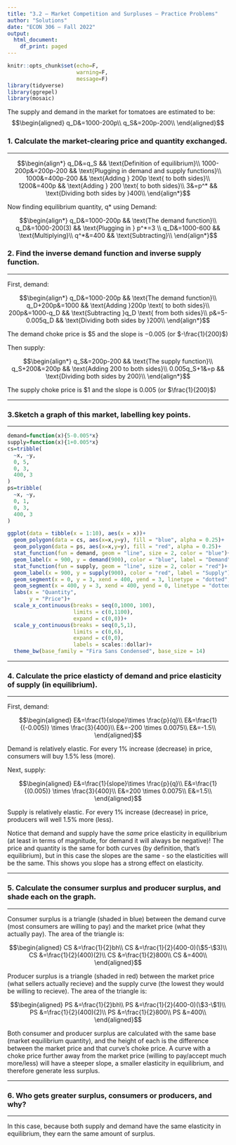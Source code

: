 ```yaml
---
title: "3.2 — Market Competition and Surpluses — Practice Problems"
author: "Solutions"
date: "ECON 306 — Fall 2022"
output:
  html_document:
    df_print: paged
---
```


```r
knitr::opts_chunk$set(echo=F,
                      warning=F,
                      message=F)
library(tidyverse)
library(ggrepel)
library(mosaic)
```

The supply and demand in the market for tomatoes are estimated to be:
$$\begin{aligned}
q_D&=1000-200p\\
q_S&=200p-200\\ \end{aligned}$$

### 1. Calculate the market-clearing price and quantity exchanged.

---

$$\begin{align*}
	q_D&=q_S && \text{Definition of equilibrium}\\
	1000-200p&=200p-200 && \text{Plugging in demand and supply functions}\\
	1000&=400p-200 && \text{Adding } 200p \text{ to both sides}\\
	1200&=400p && \text{Adding } 200 \text{ to both sides}\\
	3&=p^* && \text{Dividing both sides by }400\\
\end{align*}$$

Now finding equilibrium quantity, q* using Demand: 

$$\begin{align*}
	q_D&=1000-200p && \text{The demand function}\\
	q_D&=1000-200(3) && \text{Plugging in } p^*=3	\\
	q_D&=1000-600 && \text{Multiplying}\\
	q^*&=400 && \text{Subtracting}\\
\end{align*}$$

### 2. Find the inverse demand function and inverse supply function.

---

First, demand:

$$\begin{align*}
	q_D&=1000-200p && \text{The demand function}\\
	q_D+200p&=1000 && \text{Adding }200p \text{ to both sides}\\
	200p&=1000-q_D && \text{Subtracting }q_D \text{ from both sides}\\
p&=5-0.005q_D && \text{Dividing both sides by }200\\
\end{align*}$$

The demand choke price is \$5 and the slope is $-0.005$ (or $-\frac{1}{200}$)

Then supply:

$$\begin{align*}
	q_S&=200p-200 && \text{The supply function}\\
q_S+200&=200p && \text{Adding 200 to both sides}\\
0.005q_S+1&=p && \text{Dividing both sides by 200}\\
\end{align*}$$

The supply choke price is \$1 and the slope is 0.005 (or $\frac{1}{200}$)

---

### 3.Sketch a graph of this market, labelling key points.

---

```r
demand=function(x){5-0.005*x}
supply=function(x){1+0.005*x}
cs=tribble(
  ~x, ~y,
  0, 5,
  0, 3,
  400, 3
)
ps=tribble(
  ~x, ~y,
  0, 1,
  0, 3,
  400, 3
)

ggplot(data = tibble(x = 1:10), aes(x = x))+
  geom_polygon(data = cs, aes(x=x,y=y), fill = "blue", alpha = 0.25)+
  geom_polygon(data = ps, aes(x=x,y=y), fill = "red", alpha = 0.25)+
  stat_function(fun = demand, geom = "line", size = 2, color = "blue")+
  geom_label(x = 900, y = demand(900), color = "blue", label = "Demand")+
  stat_function(fun = supply, geom = "line", size = 2, color = "red")+
  geom_label(x = 900, y = supply(900), color = "red", label = "Supply")+
  geom_segment(x = 0, y = 3, xend = 400, yend = 3, linetype = "dotted", size = 1)+
  geom_segment(x = 400, y = 3, xend = 400, yend = 0, linetype = "dotted", size = 1)+
  labs(x = "Quantity",
       y = "Price")+
  scale_x_continuous(breaks = seq(0,1000, 100),
                     limits = c(0,1100),
                     expand = c(0,0))+
  scale_y_continuous(breaks = seq(0,5,1),
                     limits = c(0,6),
                     expand = c(0,0),
                     labels = scales::dollar)+
  theme_bw(base_family = "Fira Sans Condensed", base_size = 14)
```

---

### 4. Calculate the price elasticty of demand and price elasticity of supply (in equilibrium).

---

First, demand:

$$\begin{aligned}
E&=\frac{1}{slope}\times \frac{p}{q}\\
E&=\frac{1}{(-0.005)} \times \frac{3}{400}\\
E&=-200 \times 0.0075\\
E&=-1.5\\
\end{aligned}$$

Demand is relatively elastic. For every 1\% increase (decrease) in price, consumers will buy 1.5\% less (more).

Next, supply:

$$\begin{aligned}
E&=\frac{1}{slope}\times \frac{p}{q}\\
E&=\frac{1}{(0.005)} \times \frac{3}{400}\\
E&=200 \times 0.0075\\
E&=1.5\\
\end{aligned}$$

Supply is relatively elastic. For every 1\% increase (decrease) in price, producers will well 1.5\% more (less).

Notice that demand and supply have the *same* price elasticity in equilibrium (at least in terms of magnitude, for demand it will always be negative)! The price and quantity is the same for both curves (by definition, that's equilibrium), but in this case the slopes are the same - so the elasticities will be the same. This shows you slope has a strong effect on elasticity.

---

### 5. Calculate the consumer surplus and producer surplus, and shade each on the graph.

---

Consumer surplus is a triangle (shaded in blue) between the demand curve (most consumers are willing to pay) and the market price (what they actually pay). The area of the triangle is:

$$\begin{aligned}
CS &=\frac{1}{2}bh\\
CS &=\frac{1}{2}(400-0)(\$5-\$3)\\
CS &=\frac{1}{2}(400)(2)\\
CS &=\frac{1}{2}800\\
CS &=400\\
\end{aligned}$$

Producer surplus is a triangle (shaded in red) between the market price (what sellers actually recieve) and the supply curve (the lowest they would be willing to recieve). The area of the triangle is:

$$\begin{aligned}
PS &=\frac{1}{2}bh\\
PS &=\frac{1}{2}(400-0)(\$3-\$1)\\
PS &=\frac{1}{2}(400)(2)\\
PS &=\frac{1}{2}800\\
PS &=400\\
\end{aligned}$$

Both consumer and producer surplus are calculated with the same base (market equilibrium quantity), and the height of each is the difference between the market price and that curve's choke price. A curve with a choke price further away from the market price (willing to pay/accept much more/less) will have a steeper slope, a smaller elasticity in equilibrium, and therefore generate less surplus.

---

### 6. Who gets greater surplus, consumers or producers, and why?

---

In this case, because both supply and demand have the same elasticity in equilibrium, they earn the same amount of surplus.
